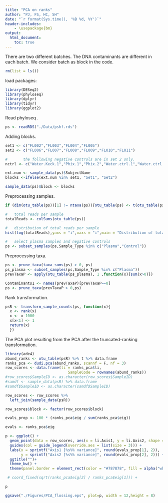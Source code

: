 ```yaml
---
title: "PCA on ranks"
author: "PJ, FS, HC, SH"
date: "`r format(Sys.time(), '%B %d, %Y')`"
header-includes:
    - \usepackage{bm}
output: 
  html_document:
    toc: true
---
```


There are two different batches. The DNA contaminants are different in each batch. We consider batch as block in the code.

```r
rm(list = ls())
```

load packages:
```r
library(DESeq2)
library(phyloseq)
library(dplyr)
library(tidyr)
library(ggplot2)
```

Read phyloseq .
```r
ps <- readRDS("./Data/pshf.rds")
```



Adding blocks.
```r
set1 <- c("FL002","FL003","FL004","FL005")
set2 <- c("FL006","FL007","FL008","FL009","FL010","FL011")

#       the following negative controls are in set 2 only.
nctrl <- c("Water.Keck.1","Phix.1","Phix.2","Water.ctrl.1","Water.ctrl.2")

ext.num <- sample_data(ps)$SubjectName
blocks <-ifelse(ext.num %in% set1, "Set1", "Set2")

sample_data(ps)$block <- blocks
```


Preprocessing samples.
```r
if (dim(otu_table(ps))[1] != ntaxa(ps)){otu_table(ps) <- t(otu_table(ps))}

#   total reads per sample
totalReads <- colSums(otu_table(ps))

#   distribution of total reads per sample
hist(log(totalReads),yaxs = "i",xaxs = "i",main = "Distribution of total reads per sample",breaks = 50)

#   select plasma samples and negative controls 
ps <- subset_samples(ps,Sample_Type %in% c("Plasma","Control"))
```

Preprocessing taxa. 
```r
ps <- prune_taxa(taxa_sums(ps) > 0, ps)
ps_plasma <- subset_samples(ps,Sample_Type %in% c("Plasma"))
prevTaxaP <- apply(otu_table(ps_plasma), 1 ,function(x){sum(x>0)})

Contaminants1 <- names(prevTaxaP)[prevTaxaP==0]
ps <- prune_taxa(prevTaxaP > 0,ps)
```

Rank transformation.
```r
psR <- transform_sample_counts(ps, function(x){
  x <- rank(x)
  x <- x-1000
  x[x<1] <- 1
  return(x)
  })

```

<!-- PCoA on Euclidean distance of ranks -->
<!-- ```{r fig.width=7.5, fig.height=4.5} -->
<!-- #   ps.mds is a rank of counts -->
<!-- psRank <- psR -->

<!-- mds <- ordinate(psRank, method = "MDS", distance = "euclidean") -->

<!-- #   Let us look at the scree plot  -->
<!-- evals <- mds$values$Eigenvalues -->

<!-- #   percentage of variance explained by each axis -->
<!-- df <- data.frame(y = evals/sum(evals),x = 1:length(evals)) -->

<!-- #   scree plot for Euclidean MDS -->
<!-- ggplot(df[1:10,],aes(x,y))+ -->
<!--     geom_point()+ -->
<!--   xlab("Index")+ -->
<!--   ylab("Eigenvalue")+ -->
<!--     labs(title="Scree plot for Euclidean - MDS")+ -->
<!--     theme(plot.title = element_text(hjust = .5)) -->

<!-- #   ordination plot -->
<!-- plot_ordination(physeq = psRank, ordination = mds,type = "samples",shape = "Sample_Type", color = "block")+ -->
<!--     labs(title="MDS on Euclidean distance of ranks")+ -->
<!--     coord_fixed(sqrt(evals[2]/evals[1]))+ -->
<!--     geom_point(size=1)+ -->
<!--   theme(plot.title = element_text(hjust = .5))+ -->
<!--     geom_text(mapping=aes(label = block),size=3,vjust=1.5)+ -->
<!--     theme(plot.title = element_text(size=6),legend.text = element_text(size=6),legend.title = element_text(size=6)) -->
<!-- ``` -->

<!-- The scores are linear combination of ranks for each species, so the axes values are larger. -->


The PCA plot resulting from the PCA after the truncated-ranking transformation.

```r
library(ade4)
abund_ranks <- otu_table(psR) %>% t %>% data.frame
ranks_pca <- dudi.pca(abund_ranks, scannf = F, nf = 3)
row_scores <- data.frame(li = ranks_pca$li,
                            SampleCode = rownames(abund_ranks))
#row_scores$SampleID <- as.character(row_scores$SampleID)
#samdf <- sample_data(psR) %>% data.frame
#samdf$SampleID <- as.character(samdf$SampleID)

row_scores <- row_scores %>%
  left_join(sample_data(psR))

row_scores$block <- factor(row_scores$block)

evals_prop <- 100 * (ranks_pca$eig / sum(ranks_pca$eig))

evals <- ranks_pca$eig

p <- ggplot() +
  geom_point(data = row_scores, aes(x = li.Axis1, y = li.Axis2, shape = Sample_Type, color = block))  +
  guides(col = guide_legend(override.aes = list(size = 3))) +
  labs(x = sprintf("Axis1 [%s%% variance]", round(evals_prop[1], 2)), 
       y = sprintf("Axis2 [%s%% variance]", round(evals_prop[2], 2))) +
  ggtitle("")+
  theme_bw() +
  theme(panel.border = element_rect(color = "#787878", fill = alpha("white", 0)), plot.title = element_text(hjust = .5)) + guides(shape = guide_legend(title="Sample Type"))

 # coord_fixed(sqrt(ranks_pca$eig[2] / ranks_pca$eig[1])) +

p

ggsave("./Figures/PCA_flossing.eps", plot=p, width = 12,height = 8)
```
